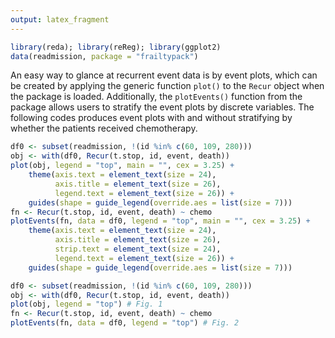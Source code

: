 ```yaml
---
output: latex_fragment
---
```


```R
library(reda); library(reReg); library(ggplot2)
data(readmission, package = "frailtypack")
```

An easy way to glance at recurrent event data is by event plots,
which can be created by applying the generic function `plot()` to the `Recur` object
when the \pkg{reReg} package is loaded.
Additionally, the `plotEvents()` function from the \pkg{reReg} package allows users to
stratify the event plots by discrete variables.
The following codes produces event plots with and without
stratifying  by whether the patients received chemotherapy.

```R
df0 <- subset(readmission, !(id %in% c(60, 109, 280)))
obj <- with(df0, Recur(t.stop, id, event, death))
plot(obj, legend = "top", main = "", cex = 3.25) +
    theme(axis.text = element_text(size = 24),
          axis.title = element_text(size = 26),
          legend.text = element_text(size = 26)) +
    guides(shape = guide_legend(override.aes = list(size = 7)))
fn <- Recur(t.stop, id, event, death) ~ chemo
plotEvents(fn, data = df0, legend = "top", main = "", cex = 3.25) +
    theme(axis.text = element_text(size = 24),
          axis.title = element_text(size = 26),
          strip.text = element_text(size = 24),
          legend.text = element_text(size = 26)) +
    guides(shape = guide_legend(override.aes = list(size = 7)))
```
```R
df0 <- subset(readmission, !(id %in% c(60, 109, 280)))
obj <- with(df0, Recur(t.stop, id, event, death))
plot(obj, legend = "top") # Fig. 1
fn <- Recur(t.stop, id, event, death) ~ chemo
plotEvents(fn, data = df0, legend = "top") # Fig. 2
```
\vspace*{-.3cm}
\begin{figure}[H]
    \centering
    \begin{minipage}{0.245\textwidth}
        \centering
        \includegraphics[scale = .25]{images/ep-1}
        \caption{No stratification}
    \end{minipage}\hfill
    \begin{minipage}{0.245\textwidth}
        \centering
        \includegraphics[scale = .25]{images/ep-2}
        \caption{Stratified by \texttt{chemo}.}
    \end{minipage}
\end{figure}
